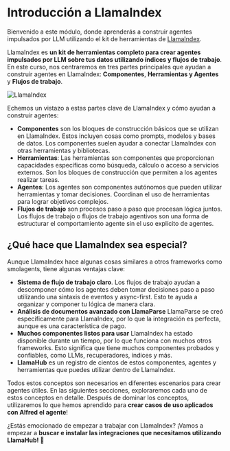 # Introducción a LlamaIndex

Bienvenido a este módulo, donde aprenderás a construir agentes impulsados por LLM utilizando el kit de herramientas de [LlamaIndex](https://www.llamaindex.ai/).

LlamaIndex es **un kit de herramientas completo para crear agentes impulsados por LLM sobre tus datos utilizando índices y flujos de trabajo**. En este curso, nos centraremos en tres partes principales que ayudan a construir agentes en LlamaIndex: **Componentes**, **Herramientas y Agentes** y **Flujos de trabajo**.

![LlamaIndex](https://huggingface.co/datasets/agents-course/course-images/resolve/main/es/unit2/llama-index/thumbnail.png)

Echemos un vistazo a estas partes clave de LlamaIndex y cómo ayudan a construir agentes:

- **Componentes** son los bloques de construcción básicos que se utilizan en LlamaIndex. Estos incluyen cosas como prompts, modelos y bases de datos. Los componentes suelen ayudar a conectar LlamaIndex con otras herramientas y bibliotecas.
- **Herramientas**: Las herramientas son componentes que proporcionan capacidades específicas como búsqueda, cálculo o acceso a servicios externos. Son los bloques de construcción que permiten a los agentes realizar tareas.
- **Agentes**: Los agentes son componentes autónomos que pueden utilizar herramientas y tomar decisiones. Coordinan el uso de herramientas para lograr objetivos complejos.
- **Flujos de trabajo** son procesos paso a paso que procesan lógica juntos. Los flujos de trabajo o flujos de trabajo agentivos son una forma de estructurar el comportamiento agente sin el uso explícito de agentes.

## ¿Qué hace que LlamaIndex sea especial?

Aunque LlamaIndex hace algunas cosas similares a otros frameworks como smolagents, tiene algunas ventajas clave:

- **Sistema de flujo de trabajo claro**. Los flujos de trabajo ayudan a descomponer cómo los agentes deben tomar decisiones paso a paso utilizando una sintaxis de eventos y async-first. Esto te ayuda a organizar y componer tu lógica de manera clara.
- **Análisis de documentos avanzado con LlamaParse** LlamaParse se creó específicamente para LlamaIndex, por lo que la integración es perfecta, aunque es una característica de pago.
- **Muchos componentes listos para usar** LlamaIndex ha estado disponible durante un tiempo, por lo que funciona con muchos otros frameworks. Esto significa que tiene muchos componentes probados y confiables, como LLMs, recuperadores, índices y más.
- **LlamaHub** es un registro de cientos de estos componentes, agentes y herramientas que puedes utilizar dentro de LlamaIndex.

Todos estos conceptos son necesarios en diferentes escenarios para crear agentes útiles.
En las siguientes secciones, exploraremos cada uno de estos conceptos en detalle.
Después de dominar los conceptos, utilizaremos lo que hemos aprendido para **crear casos de uso aplicados con Alfred el agente**!

¿Estás emocionado de empezar a trabajar con LlamaIndex? ¡Vamos a empezar a **buscar e instalar las integraciones que necesitamos utilizando LlamaHub! 🚀**